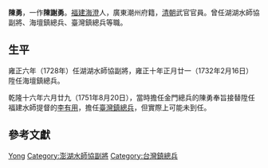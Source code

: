 {{他用
|subject=台灣鎮總兵
|other=同名或類似名的其它條目描述
|陳勇
}}

'''陳勇'''，一作'''陳謝勇'''{{r|省志職官2}}。[[福建|福建]][[海澄縣|海澄]]人，廣東潮州府籍{{r|省志職官2}}，[[清朝|清朝]]武官官員。曾任湖湖水師協副將、海壇鎮總兵、臺灣鎮總兵等職{{r|省志職官2}}。

== 生平 ==
雍正六年（1728年）任湖湖水師協副將，雍正十年正月廿一（1732年2月16日）陞任海壇鎮總兵{{r|省志職官2}}。

乾隆十六年六月廿九（1751年8月20日），當時擔任金門總兵的陳勇奉旨接替陞任福建水師提督的[[李有用|李有用]]，擔任[[臺灣鎮總兵|臺灣鎮總兵]]，但實際上可能未到任{{r|省志職官2}}。

== 參考文獻 ==
{{reflist|refs=
<ref name="省志職官2">{{cite book|author=劉寧顏（總纂）、鄭喜夫 |title=《[[重修臺灣省通志|重修臺灣省通志]]》卷八·職官志‧第二冊 |chapter=〈武職表篇〉|publisher=[[臺灣省文獻委員會|臺灣省文獻委員會]] |date=1993-06-30 |isbn=957-00-2313-9  |pages=頁64、88}}</ref>
}}

{{start box}}
{{s-off}}
{{s-before|[[呂瑞麟|呂瑞麟]]}}
{{s-title|[[澎湖水師協|澎湖水師協]][[副將|副將]]|1728年上任}}
{{s-after|[[陳倫炯|陳倫炯]]}}{{s-before|[[李有用|李有用]]}}
{{s-title|[[臺灣鎮總兵|臺灣鎮總兵]]|1751年上任}}
{{s-after|[[馬負書|馬負書]]}}
{{end box}}

{{Authority control}}
{{DEFAULTSORT:Chen陈}}
[[Category:陈姓|Yong]]
[[Category:澎湖水師協副將|Category:澎湖水師協副將]]
[[Category:台灣鎮總兵|Category:台灣鎮總兵]]